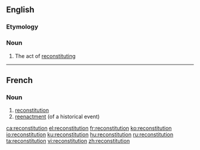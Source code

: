 ==English==

===Etymology===
{{prefix|en|re|constitution}}

===Noun===
{{en-noun}}

# The act of [[reconstitute|reconstituting]]

----

==French==

===Noun===
{{fr-noun|f}}

# [[#English|reconstitution]]
# [[reenactment]] (of a historical event)

[[ca:reconstitution]]
[[el:reconstitution]]
[[fr:reconstitution]]
[[ko:reconstitution]]
[[io:reconstitution]]
[[ku:reconstitution]]
[[hu:reconstitution]]
[[ru:reconstitution]]
[[ta:reconstitution]]
[[vi:reconstitution]]
[[zh:reconstitution]]